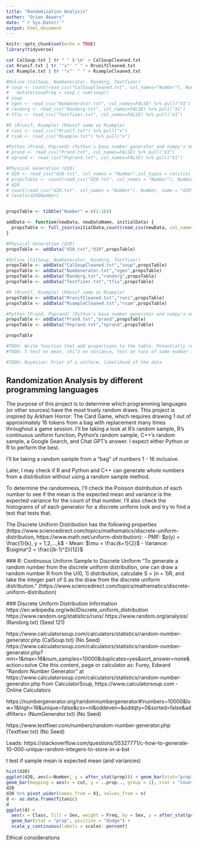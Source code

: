 ```yaml
---
title: "Randomization Analysis"
author: "Orion Bowers"
date: "`r Sys.Date()`"
output: html_document
---
```


```r
knitr::opts_chunk$set(echo = TRUE)
library(tidyverse)
```

```bash
cat CalSoup.txt | tr " " $'\n' > CalSoupCleaned.txt
cat Rrunif.txt | tr '"x"' " " > RrunifCleaned.txt
cat Rsample.txt | tr '"x"' " " > RsampleCleaned.txt
```

```r
#Online (CalSoup, NumGenerator, Randorg, Textfixer)
# soup <- count(read_csv("CalSoupCleaned.txt", col_names="Number"), Number, name = "soup") %>% 
#   mutate(soupFreq = soup / sum(soup))
# soup
# ngen <- read_csv("NumGenerator.txt", col_names=FALSE) %>% pull("X1")
# randorg <- read_csv("Randorg.txt", col_names=FALSE) %>% pull("X1")
# tfix <- read_csv("Textfixer.txt", col_names=FALSE) %>% pull("X1")

#R (Rrunif, Rsample) (Rdunif same as Rsample)
# runi <- read_csv("Rrunif.txt") %>% pull("x")
# rsam <- read_csv("Rsample.txt") %>% pull("x")

#Python (Prand, Pnprand) (Python's base number generator and numpy's number generator)
# prand <- read_csv("Prand.txt", col_names=FALSE) %>% pull("X1")
# nprand <- read_csv("Pnprand.txt", col_names=FALSE) %>% pull("X1")

#Physical Generation (d20)
# d20 <- read_csv("d20.txt", col_names = "Number",col_types = cols(col_factor(levels = as.character(c(1:16)),ordered=T)))
# propsTable <- count(read_csv("d20.txt", col_names = "Number"), Number, name = "d20") %>% mutate(d20Freq = d20 / sum(d20))
# d20
# count(read_csv("d20.txt", col_names = "Number"), Number, name = "d20")
# levels(d20$Number)


propsTable <- tibble("Number" = c(1:16))

addData <- function(newData, newDataName, initialData) {
  propsTable <- full_join(initialData,count(read_csv(newData, col_names = "Number"), Number, name = newDataName))
}

#Physical Generation (d20)
propsTable <- addData("d20.txt","d20",propsTable)

#Online (CalSoup, NumGenerator, Randorg, Textfixer)
propsTable <- addData("CalSoupCleaned.txt","soup",propsTable)
propsTable <- addData("NumGenerator.txt","ngen",propsTable)
propsTable <- addData("Randorg.txt","randorg",propsTable)
propsTable <- addData("Textfixer.txt","tfix",propsTable)

#R (Rrunif, Rsample) (Rdunif same as Rsample)
propsTable <- addData("RrunifCleaned.txt","runi",propsTable)
propsTable <- addData("RsampleCleaned.txt","rsam",propsTable)

#Python (Prand, Pnprand) (Python's base number generator and numpy's number generator)
propsTable <- addData("Prand.txt","prand",propsTable)
propsTable <- addData("Pnprand.txt","nprand",propsTable)

propsTable

#TODO: Write function that add proportions to the table. Potentially rename the table. Make histograms with table instead of pure data?
#TODO: t test on mean, chi^2 on variance, test on runs of same number from rand.org

#TODO: Bayesian: Prior of a uniform, likelihood of the data


```

## Randomization Analysis by different programming languages
The purpose of this project is to determine which programming languages (or other sources) have the most truely random draws.
This project is inspired by Arkham Horror: The Card Game, which requires drawing 1 out of approximately 16 tokens from a bag with replacement many times throughout a game session. I'll be taking a look at R's random sample, R's continuous uniform function, Python's random sample, C++'s random sample, a Google Search, and Chat GPT's answer. I expect either Python or R to perform the best.

I'll be taking a random sample from a "bag" of numbers 1 - 16 inclusive.

Later, I may check if R and Python and C++ can generate whole numbers from a distribution without using a random sample method.

To determine the randomness, I'll check the Poisson distribution of each number to see if the mean is the expected mean and variance is the expected variance for the count of that number. I'll also check the histograms of of each generator for a discrete uniform look and try to find a test that tests that.

The Discrete Uniform Distribution has the following properties (https://www.sciencedirect.com/topics/mathematics/discrete-uniform-distribution, https://www.math.net/uniform-distribution):
 - PMF: $p(y) = \frac{1}{k}, y = 1,2,...,k$
 - Mean: $\mu = \frac{k+1}{2}$
 - Variance: $\sigma^2 = \frac{(k-1)^2}{12}$
 
 
 ### R: Continuous Uniform Sample to Discrete Uniform
 "To generate a random number from the discrete uniform distribution, one can draw a random number R from the U(0, 1) distribution, calculate S = (n + 1)R, and take the integer part of S as the draw from the discrete uniform distribution." (https://www.sciencedirect.com/topics/mathematics/discrete-uniform-distribution)
 
 ### Discrete Uniform Distribution Information
https://en.wikipedia.org/wiki/Discrete_uniform_distribution
https://www.random.org/statistics/runs/
https://www.random.org/analysis/
(Randorg.txt) (Seed 121)

https://www.calculatorsoup.com/calculators/statistics/random-number-generator.php
(CalSoup.txt) (No Seed)
https://www.calculatorsoup.com/calculators/statistics/random-number-generator.php?min=1&max=16&num_samples=10000&duplicates=yes&sort_answer=none&action=solve
Cite this content, page or calculator as:
Furey, Edward "Random Number Generator" at https://www.calculatorsoup.com/calculators/statistics/random-number-generator.php from CalculatorSoup, https://www.calculatorsoup.com - Online Calculators

https://numbergenerator.org/randomnumbergenerator#!numbers=10000&low=1&high=16&unique=false&csv=nl&oddeven=&oddqty=0&sorted=false&addfilters=
(NumGenerator.txt) (No Seed)

https://www.textfixer.com/numbers/random-number-generator.php
(Textfixer.txt) (No Seed)


Leads:
https://stackoverflow.com/questions/55327771/c-how-to-generate-10-000-unique-random-integers-to-store-in-a-bst

t test if sample mean is expected mean (and variances)


```r
hist(d20)
ggplot(d20, aes(x=Number, y = after_stat(prop))) + geom_bar(stat="prop")
geom_bar(mapping = aes(x = cut, y = ..prop.., group = 1), stat = "count")
d20
d20 %>% pivot_wider(names_from = X1, values_from = n)
d <- as.data.frame(Titanic)
d
ggplot(d) +
  aes(x = Class, fill = Sex, weight = Freq, by = Sex, y = after_stat(prop)) +
  geom_bar(stat = "prop", position = "dodge") +
  scale_y_continuous(labels = scales::percent)

```

Ethical considerations